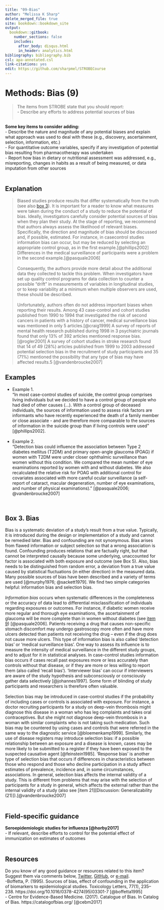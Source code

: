 ---
title: "09-Bias"
author: "Melissa K Sharp"
delete_merged_file: true
site: bookdown::bookdown_site
output:
  bookdown::gitbook:
    number_sections: false 
    includes: 
      after_body: disqus.html
      in_header: analytics.html
bibliography: bibliography.bib
csl: apa-annotated.csl
link-citations: yes
edit: https://github.com/sharpmel/STROBECourse
---

# Methods: Bias (9) 
> The items from STROBE state that you should report:  
- Describe any efforts to address potential sources of bias  
</br> 

**Some key items to consider adding:**  
- Describe the nature and magnitude of any potential biases and explain what approach was used to deal with these (e.g., discovery, ascertainment, selection, information, etc.)   
-	For quantitative outcome variables, specify if any investigation of potential bias resulting from pharmacotherapy was undertaken   
- Report how bias in dietary or nutritional assessment was addressed, e.g., misreporting, changes in habits as a result of being measured, or data imputation from other sources    
</br> 

## Explanation  
> Biased studies produce results that differ systematically from the truth (see also [box 3][Box 3. Bias]). It is important for a reader to know what measures were taken during the conduct of a study to reduce the potential of bias. Ideally, investigators carefully consider potential sources of bias when they plan their study. At the stage of reporting, we recommend that authors always assess the likelihood of relevant biases. Specifically, the direction and magnitude of bias should be discussed and, if possible, estimated. For instance, in casecontrol studies information bias can occur, but may be reduced by selecting an appropriate control group, as in the first example.[@phillips2002] Differences in the medical surveillance of participants were a problem in the second example.[@pasquale2006]  
</br>
Consequently, the authors provide more detail about the additional data they collected to tackle this problem. When investigators have set up quality control programs for data collection to counter a possible “drift” in measurements of variables in longitudinal studies, or to keep variability at a minimum when multiple observers are used, these should be described.  
</br>
Unfortunately, authors often do not address important biases when reporting their results. Among 43 case-control and cohort studies published from 1990 to 1994 that investigated the risk of second cancers in patients with a history of cancer, medical surveillance bias was mentioned in only 5 articles.[@craig1999] A survey of reports of mental health research published during 1998 in 3 psychiatric journals found that only 13% of 392 articles mentioned response bias.[@rogler2001] A survey of cohort studies in stroke research found that 14 of 49 (28%) articles published from 1999 to 2003 addressed potential selection bias in the recruitment of study participants and 35 (71%) mentioned the possibility that any type of bias may have affected results.5 [@vandenbroucke2007]

## Examples  
- Example 1.  
“In most case-control studies of suicide, the control group comprises living individuals but we decided to have a control group of people who had died of other causes (…). With a control group of deceased individuals, the sources of information used to assess risk factors are informants who have recently experienced the death of a family member or close associate - and are therefore more comparable to the sources of information in the suicide group than if living controls were used” [@phillips2002].  
</br>
- Example 2.  
“Detection bias could influence the association between Type 2 diabetes mellitus (T2DM) and primary open-angle glaucoma (POAG) if women with T2DM were under closer ophthalmic surveillance than women without this condition. We compared the mean number of eye examinations reported by women with and without diabetes. We also recalculated the relative risk for POAG with additional control for covariates associated with more careful ocular surveillance (a self-report of cataract, macular degeneration, number of eye examinations, and number of physical examinations).” [@pasquale2006; @vandenbroucke2007]

</br> 

## Box 3. Bias
Bias is a systematic deviation of a study's result from a true value. Typically, it is introduced during the design or implementation of a study and cannot be remedied later. Bias and confounding are not synonymous. Bias arises from flawed information or subject selection so that a wrong association is found. Confounding produces relations that are factually right, but that cannot be interpreted causally because some underlying, unaccounted for factor is associated with both exposure and outcome (see Box 5). Also, bias needs to be distinguished from random error, a deviation from a true value caused by statistical fluctuations (in either direction) in the measured data. Many possible sources of bias have been described and a variety of terms are used [@murphy1976; @sackett1979]. We find two simple categories helpful: information bias and selection bias.  
</br>
<i>Information bias</i> occurs when systematic differences in the completeness or the accuracy of data lead to differential misclassification of individuals regarding exposures or outcomes. For instance, if diabetic women receive more regular and thorough eye examinations, the ascertainment of glaucoma will be more complete than in women without diabetes (see [item 9][Methods: Bias (9) ]) [@pasquale2006]. Patients receiving a drug that causes non-specific stomach discomfort may undergo gastroscopy more often and have more ulcers detected than patients not receiving the drug – even if the drug does not cause more ulcers. This type of information bias is also called ‘detection bias' or ‘medical surveillance bias'. One way to assess its influence is to measure the intensity of medical surveillance in the different study groups, and to adjust for it in statistical analyses. In case-control studies information bias occurs if cases recall past exposures more or less accurately than controls without that disease, or if they are more or less willing to report them (also called ‘recall bias'). ‘Interviewer bias' can occur if interviewers are aware of the study hypothesis and subconsciously or consciously gather data selectively [@johannes1997]. Some form of blinding of study participants and researchers is therefore often valuable.  
</br>
Selection bias may be introduced in case-control studies if the probability of including cases or controls is associated with exposure. For instance, a doctor recruiting participants for a study on deep-vein thrombosis might diagnose this disease in a woman who has leg complaints and takes oral contraceptives. But she might not diagnose deep-vein thrombosis in a woman with similar complaints who is not taking such medication. Such bias may be countered by using cases and controls that were referred in the same way to the diagnostic service [@bloemenkamp1999]. Similarly, the use of disease registers may introduce selection bias: if a possible relationship between an exposure and a disease is known, cases may be more likely to be submitted to a register if they have been exposed to the suspected causative agent [@feinstein1985]. ‘Response bias' is another type of selection bias that occurs if differences in characteristics between those who respond and those who decline participation in a study affect estimates of prevalence, incidence and, in some circumstances, associations. In general, selection bias affects the internal validity of a study. This is different from problems that may arise with the selection of participants for a study in general, which affects the external rather than the internal validity of a study (also see [item 21][Discussion: Generalizability (21)]).[@vandenbroucke2007]
</br></br>

## Field-specific guidance  
**Seroepidemiologic studies for influenza [@horby2017]**  
-	If relevant, describe efforts to control for the potential effect of immunization on estimates of outcomes  
</br>

## Resources  
Do you know of any good guidance or resources related to this item? Suggest them via comments below, [Twitter](https://twitter.com/sharpmelk), [GitHub](https://github.com/sharpmel/STROBECourse), or [e-mail](mailto:melissaksharp@gmail.com).  
-Boffetta, P. (1995). Sources of bias, effect of confounding in the application of biomarkers to epidemiological studies. Toxicology Letters, 77(1), 235–238. https://doi.org/10.1016/0378-4274(95)03301-7 [@boffetta1995]  
- Centre for Evidence-Based Medicine. (2017). Catalogue of Bias. In Catalog of Bias. https://catalogofbias.org/ [@cebm2017]  
</br> 